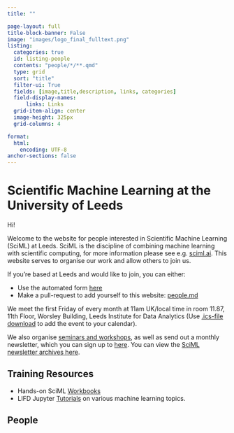 ```yaml
---
title: ""

page-layout: full
title-block-banner: False
image: "images/logo_final_fulltext.png"
listing:
  categories: true 
  id: listing-people
  contents: "people/*/**.qmd"
  type: grid
  sort: "title"
  filter-ui: True
  fields: [image,title,description, links, categories]
  field-display-names: 
      links: Links
  grid-item-align: center
  image-height: 325px
  grid-columns: 4

format: 
  html:
    encoding: UTF-8
anchor-sections: false
---
```



# Scientific Machine Learning at the University of Leeds

Hi!

Welcome to the website for people interested in Scientific Machine Learning
(SciML) at Leeds. SciML is the discipline of combining machine learning with
scientific computing, for more information please see e.g. <a href="https://sciml.ai/roadmap/">sciml.ai</a>.
This website serves to organise our work and allow others to join us. 

If you're based at Leeds and would like to join, you can either:

  * Use the automated form [here](https://sciml-profileadder.streamlit.app)
  * Make a pull-request to add yourself to this website: [people.md](https://github.com/sciml-leeds/sciml-leeds.github.io/tree/master/_data/people.yaml)

We meet the first Friday of every month at 11am UK/local time in room 11.87, 11th Floor, Worsley Building, Leeds
Institute for Data Analytics (Use [.ics-file download](assets/SciML_community_monthly_coffee-chat.ics) to add
the event to your calendar). 

We also organise [seminars and workshops](/events), as well as send out a monthly newsletter, which you can sign up to <a href="http://eepurl.com/h65Px5">here</a>.
You can view the <a href="https://us10.campaign-archive.com/home/?u=1e7160a87211972265ca1180b&id=79fe3dd86f">SciML newsletter archives here</a>.

## Training Resources

  * Hands-on SciML [Workbooks](\events\#workshops)
  * LIFD Jupyter <a href="https://cemac.github.io/LIFD_ENV_ML_NOTEBOOKS/">Tutorials</a> on various machine learning topics.

## People

::: {#listing-people}
:::


